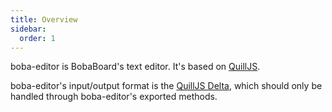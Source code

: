 ```yaml
---
title: Overview
sidebar:
  order: 1
---
```


boba-editor is BobaBoard's text editor. It's based on
[QuillJS](https://www.quilljs.com).

boba-editor's input/output format is the
[QuillJS Delta](./the-delta-format.mdx), which should only be handled through
boba-editor's exported methods.
